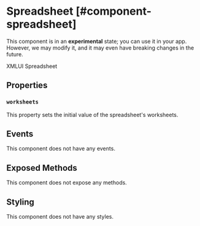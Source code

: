 
# Spreadsheet [#component-spreadsheet]

<Callout type="warning" emoji="📔">This component is in an **experimental** state; you can use it in your app. However, we may modify it, and it may even have breaking changes in the future.</Callout>

XMLUI Spreadsheet

## Properties

### `worksheets`

This property sets the initial value of the spreadsheet's worksheets.

## Events

This component does not have any events.

## Exposed Methods

This component does not expose any methods.

## Styling

This component does not have any styles.
